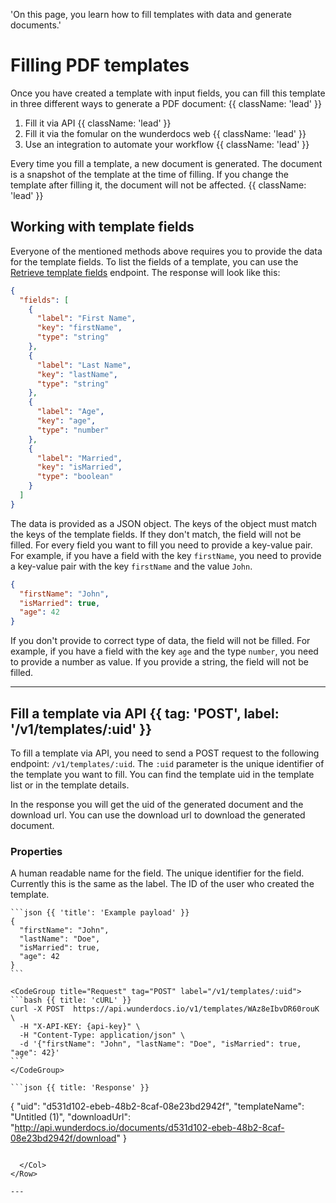   'On this page, you learn how to fill templates with data and generate documents.'

# Filling PDF templates

Once you have created a template with input fields, you can fill this template in three different ways to generate a PDF document: {{ className: 'lead' }}

1. Fill it via API {{ className: 'lead' }}
2. Fill it via the fomular on the wunderdocs web {{ className: 'lead' }}
3. Use an integration to automate your workflow {{ className: 'lead' }}

Every time you fill a template, a new document is generated. The document is a snapshot of the template at the time of filling. If you change the template after filling it, the document will not be affected. {{ className: 'lead' }}

## Working with template fields

Everyone of the mentioned methods above requires you to provide the data for the template fields. To list the fields of a template, you can use the [Retrieve template fields](/templates#retrieve-template-fields) endpoint. The response will look like this:

```json
{
  "fields": [
    {
      "label": "First Name",
      "key": "firstName",
      "type": "string"
    },
    {
      "label": "Last Name",
      "key": "lastName",
      "type": "string"
    },
    {
      "label": "Age",
      "key": "age",
      "type": "number"
    },
    {
      "label": "Married",
      "key": "isMarried",
      "type": "boolean"
    }
  ]
}
```

The data is provided as a JSON object. The keys of the object must match the keys of the template fields. If they don't match, the field will not be filled. For every field you want to fill you need to provide a key-value pair. For example, if you have a field with the key `firstName`, you need to provide a key-value pair with the key `firstName` and the value `John`.

```json
{
  "firstName": "John",
  "isMarried": true,
  "age": 42
}
```

If you don't provide to correct type of data, the field will not be filled. For example, if you have a field with the key `age` and the type `number`, you need to provide a number as value. If you provide a string, the field will not be filled.

---

## Fill a template via API {{ tag: 'POST', label: '/v1/templates/:uid' }}

<Row>
  <Col>

To fill a template via API, you need to send a POST request to the following endpoint: `/v1/templates/:uid`. The `:uid` parameter is the unique identifier of the template you want to fill. You can find the template uid in the template list or in the template details.

In the response you will get the uid of the generated document and the download url. You can use the download url to download the generated document.
### Properties

<Properties>
  <Property name="label" type="string">
    A human readable name for the field.
  </Property>
  <Property name="key" type="string">
    The unique identifier for the field. Currently this is the same as the label.
  </Property>
  <Property name="type" type="text/number/checkbox">
    The ID of the user who created the template.
  </Property>

</Properties>


  </Col>
  <Col sticky>

    ```json {{ 'title': 'Example payload' }}
    {
      "firstName": "John",
      "lastName": "Doe",
      "isMarried": true,
      "age": 42
    }
    ```

    <CodeGroup title="Request" tag="POST" label="/v1/templates/:uid">
    ```bash {{ title: 'cURL' }}
    curl -X POST  https://api.wunderdocs.io/v1/templates/WAz8eIbvDR60rouK \
      -H "X-API-KEY: {api-key}" \
      -H "Content-Type: application/json" \
      -d '{"firstName": "John", "lastName": "Doe", "isMarried": true, "age": 42}'
    ```
    </CodeGroup>

    ```json {{ title: 'Response' }}
{
  "uid": "d531d102-ebeb-48b2-8caf-08e23bd2942f",
  "templateName": "Untitled (1)",
  "downloadUrl": "http://api.wunderdocs.io/documents/d531d102-ebeb-48b2-8caf-08e23bd2942f/download"
}
```

  </Col>
</Row>

---
